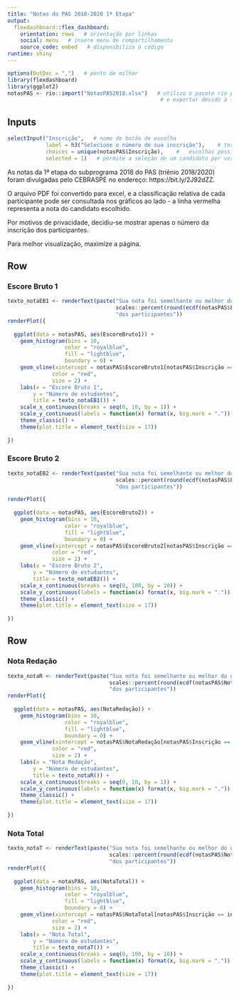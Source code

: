 ```yaml
---
title: "Notas do PAS 2018-2020 1ª Etapa"
output: 
  flexdashboard::flex_dashboard:
    orientation: rows   # orientação por linhas
    social: menu   # insere menu de compartilhamento
    source_code: embed   # disponibiliza o código
runtime: shiny
---
```


```r
options(OutDec = ",")   # ponto de milhar
library(flexdashboard)
library(ggplot2)
notasPAS <- rio::import("NotasPAS2018.xlsx")   # utilizo o pacote rio para as tarefas de importar
                                                # e exportar devido à facilidade de uso
```

Inputs {.sidebar}
-----------------------------------------------------------------------

```r
selectInput("Inscrição",   # nome do botão de escolha
            label = h3("Selecione o número de sua inscrição"),    # texto que aparecerá acima do botão
            choices = unique(notasPAS$Inscrição),    #   escolhas possíveis (números de inscrição)
            selected = 1)   # permite a seleção de um candidato por vez

```

As notas da 1ª etapa do subprograma 2018 do PAS (triênio 2018/2020) foram divulgadas pelo CEBRASPE no endereço: https://bit.ly/2J92dZZ.

\newline

O arquivo PDF foi convertido para excel, e a classificação relativa de cada participante pode ser consultada nos gráficos ao lado - a linha vermelha representa a nota do candidato escolhido. 

\newline

Por motivos de privacidade, decidiu-se mostrar apenas o número da inscrição dos participantes.

\newline

Para melhor visualização, maximize a página.

Row
-----------------------------------------------------------------------

### Escore Bruto 1

```r
texto_notaEB1 <- renderText(paste("Sua nota foi semelhante ou melhor do que a nota de",
                                  scales::percent(round(ecdf(notasPAS$EscoreBruto1)(notasPAS$EscoreBruto1)[notasPAS$Inscrição == input$Inscrição],2)),
                                  "dos participantes"))
renderPlot({
  
  ggplot(data = notasPAS, aes(EscoreBruto1)) +
    geom_histogram(bins = 10,
                  color = "royalblue",
                  fill = "lightblue",
                  boundary = 0) +
    geom_vline(xintercept = notasPAS$EscoreBruto1[notasPAS$Inscrição == input$Inscrição],
              color = "red",
              size = 2) +
    labs(x = "Escore Bruto 1",
        y = "Número de estudantes",
        title = texto_notaEB1()) +
    scale_x_continuous(breaks = seq(0, 10, by = 1)) +
    scale_y_continuous(labels = function(x) format(x, big.mark = ".")) +
    theme_classic() +
    theme(plot.title = element_text(size = 17))
  
})

```

### Escore Bruto 2

```r

texto_notaEB2 <- renderText(paste("Sua nota foi semelhante ou melhor do que a nota de",
                                  scales::percent(round(ecdf(notasPAS$EscoreBruto2)(notasPAS$EscoreBruto2)[notasPAS$Inscrição == input$Inscrição],2)),
                                  "dos participantes"))

renderPlot({
  
  ggplot(data = notasPAS, aes(EscoreBruto2)) +
    geom_histogram(bins = 10,
                  color = "royalblue",
                  fill = "lightblue",
                  boundary = 0) +
    geom_vline(xintercept = notasPAS$EscoreBruto2[notasPAS$Inscrição == input$Inscrição],
              color = "red",
              size = 2) +
    labs(x = "Escore Bruto 2",
        y = "Número de estudantes",
        title = texto_notaEB2()) +
    scale_x_continuous(breaks = seq(0, 100, by = 10)) +
    scale_y_continuous(labels = function(x) format(x, big.mark = ".")) +
    theme_classic() +
    theme(plot.title = element_text(size = 17))
  
})

```

Row
-----------------------------------------------------------------------

### Nota Redação

```r
texto_notaR <- renderText(paste("Sua nota foi semelhante ou melhor do que a nota de",
                                scales::percent(round(ecdf(notasPAS$NotaRedação)(notasPAS$NotaRedação)[notasPAS$Inscrição == input$Inscrição],2)),
                                "dos participantes"))
renderPlot({
  
  ggplot(data = notasPAS, aes(NotaRedação)) +
    geom_histogram(bins = 10,
                  color = "royalblue",
                  fill = "lightblue",
                  boundary = 0) +
    geom_vline(xintercept = notasPAS$NotaRedação[notasPAS$Inscrição == input$Inscrição],
              color = "red",
              size = 2) +
    labs(x = "Nota Redação",
        y = "Número de estudantes",
        title = texto_notaR()) +
    scale_x_continuous(breaks = seq(0, 10, by = 1)) +
    scale_y_continuous(labels = function(x) format(x, big.mark = ".")) +
    theme_classic() +
    theme(plot.title = element_text(size = 17))
  
})

```

### Nota Total

```r
texto_notaT <- renderText(paste("Sua nota foi semelhante ou melhor do que a nota de",
                                scales::percent(round(ecdf(notasPAS$NotaTotal)(notasPAS$NotaTotal)[notasPAS$Inscrição == input$Inscrição],2)),
                                "dos participantes"))
renderPlot({
  
  ggplot(data = notasPAS, aes(NotaTotal)) +
    geom_histogram(bins = 10,
                  color = "royalblue",
                  fill = "lightblue",
                  boundary = 0) +
    geom_vline(xintercept = notasPAS$NotaTotal[notasPAS$Inscrição == input$Inscrição],
              color = "red",
              size = 2) +
    labs(x = "Nota Total",
        y = "Número de estudantes",
        title = texto_notaT()) +
    scale_x_continuous(breaks = seq(0, 100, by = 10)) +
    scale_y_continuous(labels = function(x) format(x, big.mark = ".")) +
    theme_classic() +
    theme(plot.title = element_text(size = 17))
  
})

```
